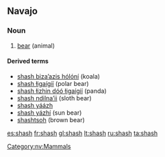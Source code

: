 ==Navajo==
{{wikipedia|lang=nv}}
===Noun===
{{head|nv|noun}}

# [[bear]] (animal)

====Derived terms====
*[[shash bizaʼazis hólóní]] (koala)
* [[shash łigaígíí]] (polar bear)
* [[shash łizhin dóó łigaígíí]] (panda)
* [[shash ndilnaʼii]] (sloth bear)
* [[shash yáázh]]
* [[shash yázhí]] (sun bear)
* [[shashtsoh]] (brown bear)

[[Category:nv:Mammals]]

[[es:shash]]
[[fr:shash]]
[[gl:shash]]
[[lt:shash]]
[[ru:shash]]
[[ta:shash]]